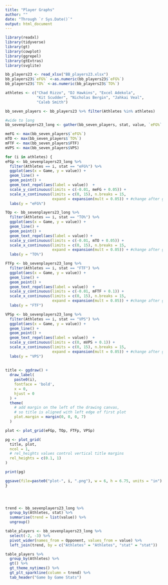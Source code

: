 ```yaml
---
title: "Player Graphs"
author: ""
date: "Through `r Sys.Date()`"
output: html_document
---
```


```r

library(readxl)
library(tidyverse)
library(gt)
library(cowplot)
library(ggrepel)
library(gtExtras)
library(svglite)

bb_players23 <- read_xlsx("BB_players23.xlsx")
bb_players23$`eFG%` <-as.numeric(bb_players23$`eFG%`)
bb_players23$`TO%` <-as.numeric(bb_players23$`TO%`)

athletes <- c("Chad Rizzo", "DJ Hawkins", "Excel Adekola",
              "Kit Scudder", "Nicholas Bergin", "Jahkai Veal", 
              "Caleb Smith")

bb_seven_players <- bb_players23 %>% filter(Athletes %in% athletes)

#wide to long
bb_sevenplayers23_long <- gather(bb_seven_players, stat, value, `eFG%`:VPS, factor_key=TRUE)
```

```r

meFG <- max(bb_seven_players$`eFG%`)
mTO <- max(bb_seven_players$`TO%`)
mFTF <- max(bb_seven_players$FTF)
mVPS <- max(bb_seven_players$VPS)

for (i in athletes) {
eFGp <- bb_sevenplayers23_long %>% 
  filter(Athletes == i, stat == "eFG%") %>% 
  ggplot(aes(x = Game, y = value)) + 
  geom_line() + 
  geom_point() +
  geom_text_repel(aes(label = value))  +
  scale_y_continuous(limits = c(-0.01, meFG + 0.05)) +
  scale_x_continuous(limits = c(0, 15), n.breaks = 15, 
                     expand = expansion(mult = 0.05)) + #change after game 10
  labs(y = "eFG%")

TOp <- bb_sevenplayers23_long %>% 
  filter(Athletes == i, stat == "TO%") %>% 
  ggplot(aes(x = Game, y = value)) + 
  geom_line() + 
  geom_point() +
  geom_text_repel(aes(label = value)) +
  scale_y_continuous(limits = c(-0.01, mTO + 0.05)) +
  scale_x_continuous(limits = c(0, 15), n.breaks = 15, 
                     expand = expansion(mult = 0.05)) + #change after game 10
  labs(y = "TO%")

FTFp <- bb_sevenplayers23_long %>% 
  filter(Athletes == i, stat == "FTF") %>% 
  ggplot(aes(x = Game, y = value)) + 
  geom_line() + 
  geom_point() +
  geom_text_repel(aes(label = value))  +
  scale_y_continuous(limits = c(-0.01, mFTF + 0.1)) +
  scale_x_continuous(limits = c(0, 15), n.breaks = 15, 
                     expand = expansion(mult = 0.05)) + #change after game 10
  labs(y = "FTF")

VPSp <- bb_sevenplayers23_long %>% 
  filter(Athletes == i, stat == "VPS") %>% 
  ggplot(aes(x = Game, y = value)) + 
  geom_line() + 
  geom_point() +
  geom_text_repel(aes(label = value))  +
  scale_y_continuous(limits = c(0, mVPS + 0.1)) +
  scale_x_continuous(limits = c(0, 15), n.breaks = 15, 
                     expand = expansion(mult = 0.05)) + #change after game 10
  labs(y = "VPS")
  
 
title <- ggdraw() + 
  draw_label(
    paste0(i),
    fontface = 'bold',
    x = 0,
    hjust = 0
  ) +
  theme(
    # add margin on the left of the drawing canvas,
    # so title is aligned with left edge of first plot
    plot.margin = margin(0, 0, 0, 7)
  )  

plot <- plot_grid(eFGp, TOp, FTFp, VPSp)

pg <- plot_grid(
  title, plot,
  ncol = 1,
  # rel_heights values control vertical title margins
  rel_heights = c(0.1, 1)
)

print(pg)

ggsave(file=paste0("plot-", i, ".png"), w = 6, h = 6.75, units = "in")
}


  


```

```r


trend <- bb_sevenplayers23_long %>% 
  group_by(Athletes, stat) %>% 
  summarise(trend = list(value)) %>% 
  ungroup()

table_players <- bb_sevenplayers23_long %>% 
  select(-2, -3) %>% 
  pivot_wider(names_from = Opponent, values_from = value) %>% 
  left_join(trend, by = c("Athletes" = "Athletes", "stat" = "stat"))

table_players %>%   
  group_by(Athletes) %>% 
  gt() %>% 
  gt_theme_nytimes() %>% 
  gt_plt_sparkline(column = trend) %>% 
  tab_header("Game by Game Stats")


```

